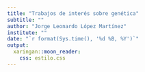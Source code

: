 ```yaml
---
title: "Trabajos de interés sobre genética"
subtitle: ""
author: "Jorge Leonardo López Martínez"
institute: ""
date: "`r format(Sys.time(), '%d %B, %Y')`"
output:
  xaringan::moon_reader:
    css: estilo.css
---
```


<div class = "row">

<div class = "col-md-4">



</div>

<div class = "col-md-4">



</div>

<div class = "col-md-4">



</div>

</div>

